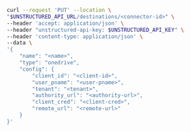 ```bash REST (Change)
curl --request 'PUT' --location \
"$UNSTRUCTURED_API_URL/destinations/<connector-id>" \
--header 'accept: application/json' \
--header "unstructured-api-key: $UNSTRUCTURED_API_KEY" \
--header 'content-type: application/json' \
--data \
'{
    "name": "<name>",
    "type": "onedrive",
    "config": {
        "client_id": "<client-id>", 
        "user_pname": "<user-pname>",
        "tenant": "<tenant>", 
        "authority_url": "<authority-url>",
        "client_cred": "<client-cred>",
        "remote_url": "<remote-url>" 
    }
}'
```